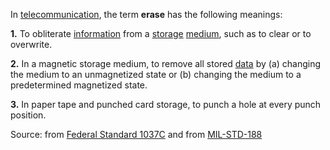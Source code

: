 In [[telecommunication]], the term '''erase''' has the following meanings: 

<b>1.</b>  To obliterate [[information]] from a [[storage]] [[medium]], such as to clear or to overwrite.  

<b>2.</b>  In a magnetic storage medium, to remove all stored [[data]] by (a) changing the medium to an unmagnetized state or (b) changing the medium to a predetermined magnetized state. 

<b>3.</b>  In paper tape and punched card storage, to punch a hole at every punch position.

Source: from [[Federal Standard 1037C]] and from [[MIL-STD-188]]